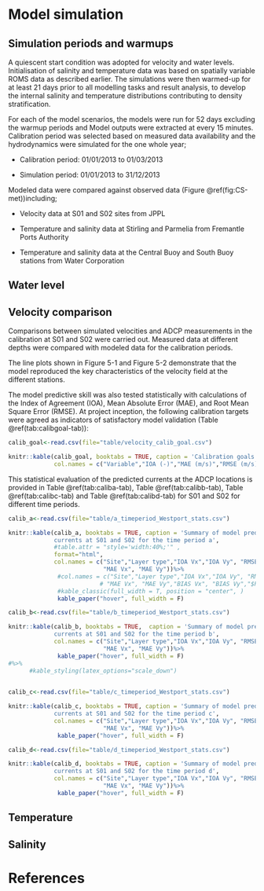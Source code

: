# Model simulation


## Simulation periods and warmups

A quiescent start condition was adopted for velocity and water levels. Initialisation of salinity and temperature data was based on spatially variable ROMS data as described earlier. The simulations were then warmed-up for at least 21 days prior to all modelling tasks and result analysis, to develop the internal salinity and temperature distributions contributing to density stratification.


For each of the model scenarios, the models were run for 52 days excluding the warmup periods and Model outputs were extracted at every 15 minutes. Calibration period was selected based on measured data availability and the hydrodynamics were simulated for the one whole year; 

* Calibration period: 01/01/2013 to 01/03/2013

* Simulation period: 01/01/2013 to 31/12/2013


Modeled data were compared against observed data (Figure \@ref(fig:CS-met))including;

* Velocity data at S01 and S02 sites from JPPL 

* Temperature and salinity data at Stirling and Parmelia from Fremantle Ports Authority

* Temperature and salinity data at the Central Buoy and South Buoy stations from Water Corporation


## Water level





## Velocity comparison

Comparisons between simulated velocities and ADCP measurements in the calibration at S01 and S02 were carried out. Measured data at different depths were compared with modeled data for the calibration periods.


The line plots shown in Figure 5-1 and Figure 5-2 demonstrate that the model reproduced the key characteristics of the velocity field at the different stations.



The model predictive skill was also tested statistically with calculations of the Index of Agreement (IOA), Mean Absolute Error (MAE), and Root Mean Square Error (RMSE). At project inception, the following calibration targets were agreed as indicators of satisfactory model validation (Table \@ref(tab:calibgoal-tab)):



```r
calib_goal<-read.csv(file="table/velocity_calib_goal.csv")

knitr::kable(calib_goal, booktabs = TRUE, caption = 'Calibration goals for velocity',
             col.names = c("Variable","IOA (-)","MAE (m/s)","RMSE (m/s)"))
```

This statistical evaluation of the predicted currents at the ADCP locations is provided in Table \@ref(tab:caliba-tab), Table \@ref(tab:calibb-tab), Table \@ref(tab:calibc-tab) and Table \@ref(tab:calibd-tab) for S01 and S02 for different time periods.


```r
calib_a<-read.csv(file="table/a_timeperiod_Westport_stats.csv")

knitr::kable(calib_a, booktabs = TRUE, caption = 'Summary of model predictive skill statistics for 
             currents at S01 and S02 for the time period a',
             #table.attr = "style='width:40%;'" ,
             format="html",
             col.names = c("Site","Layer type","IOA Vx","IOA Vy", "RMSE Vx","RMSE Vy", 
                           "MAE Vx", "MAE Vy"))%>%
              #col.names = c("Site","Layer type","IOA Vx","IOA Vy", "RMSE Vx","RMSE Vy", 
                          # "MAE Vx", "MAE Vy","BIAS Vx", "BIAS Vy","$R^{2}$ Vx","$R^{2}$ Vy"))%>%
              #kable_classic(full_width = T, position = "center", )
              kable_paper("hover", full_width = F)
```

```r
calib_b<-read.csv(file="table/b_timeperiod_Westport_stats.csv")

knitr::kable(calib_b, booktabs = TRUE,  caption = 'Summary of model predictive skill statistics for 
             currents at S01 and S02 for the time period b',
             col.names = c("Site","Layer type","IOA Vx","IOA Vy", "RMSE Vx","RMSE Vy", 
                           "MAE Vx", "MAE Vy"))%>%
              kable_paper("hover", full_width = F)
#%>% 
      #kable_styling(latex_options="scale_down")
             

```


```r
calib_c<-read.csv(file="table/c_timeperiod_Westport_stats.csv")

knitr::kable(calib_c, booktabs = TRUE, caption = 'Summary of model predictive skill statistics for 
             currents at S01 and S02 for the time period c',
             col.names = c("Site","Layer type","IOA Vx","IOA Vy", "RMSE Vx","RMSE Vy", 
                           "MAE Vx", "MAE Vy"))%>%
              kable_paper("hover", full_width = F)
```


```r
calib_d<-read.csv(file="table/d_timeperiod_Westport_stats.csv")

knitr::kable(calib_d, booktabs = TRUE, caption = 'Summary of model predictive skill statistics for 
             currents at S01 and S02 for the time period d',
             col.names = c("Site","Layer type","IOA Vx","IOA Vy", "RMSE Vx","RMSE Vy", 
                           "MAE Vx", "MAE Vy"))%>%
              kable_paper("hover", full_width = F)
```

## Temperature


## Salinity


# References